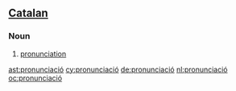 ==[[Catalan]]==
===Noun===
{{infl|ca|noun}}
#[[pronunciation]]

[[ast:pronunciació]]
[[cy:pronunciació]]
[[de:pronunciació]]
[[nl:pronunciació]]
[[oc:pronunciació]]